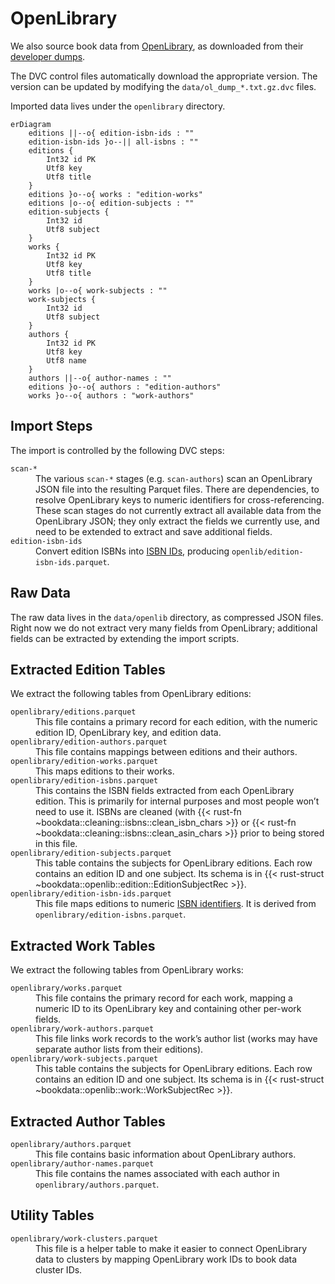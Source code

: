 # OpenLibrary

We also source book data from [OpenLibrary](https://openlibrary.org), as downloaded from
their [developer dumps](https://openlibrary.org/developers/dumps).

The DVC control files automatically download the appropriate version.  The version can be
updated by modifying the `data/ol_dump_*.txt.gz.dvc` files.

Imported data lives under the `openlibrary` directory.

```mermaid
erDiagram
    editions ||--o{ edition-isbn-ids : ""
    edition-isbn-ids }o--|| all-isbns : ""
    editions {
        Int32 id PK
        Utf8 key
        Utf8 title
    }
    editions }o--o{ works : "edition-works"
    editions |o--o{ edition-subjects : ""
    edition-subjects {
        Int32 id
        Utf8 subject
    }
    works {
        Int32 id PK
        Utf8 key
        Utf8 title
    }
    works |o--o{ work-subjects : ""
    work-subjects {
        Int32 id
        Utf8 subject
    }
    authors {
        Int32 id PK
        Utf8 key
        Utf8 name
    }
    authors ||--o{ author-names : ""
    editions }o--o{ authors : "edition-authors"
    works }o--o{ authors : "work-authors"
```

## Import Steps

The import is controlled by the following DVC steps:

`scan-*`
:   The various `scan-*` stages (e.g. `scan-authors`) scan an OpenLibrary JSON file into the
    resulting Parquet files.  There are dependencies, to resolve OpenLibrary keys to numeric
    identifiers for cross-referencing.  These scan stages do not currently extract all available
    data from the OpenLibrary JSON; they only extract the fields we currently use, and need to
    be extended to extract and save additional fields.

`edition-isbn-ids`
:   Convert edition ISBNs into [ISBN IDs](isbn-id), producing `openlib/edition-isbn-ids.parquet`{.file}.

## Raw Data

The raw data lives in the `data/openlib` directory, as compressed JSON files.  Right now we do not
extract very many fields from OpenLibrary; additional fields can be extracted by extending the
import scripts.

## Extracted Edition Tables

We extract the following tables from OpenLibrary editions:

`openlibrary/editions.parquet`{#file-openlibrary-editions-parquet}
:   This file contains a primary record for each edition, with the numeric edition ID, OpenLibrary key,
and edition data.


`openlibrary/edition-authors.parquet`{#file-openlibrary-edition-authors-parquet}
:   This file contains mappings between editions and their authors.


`openlibrary/edition-works.parquet`{#file-openlibrary-edition-works-parquet}
:   This maps editions to their works.


`openlibrary/edition-isbns.parquet`{#file-openlibrary-edition-isbns-parquet}
:   This contains the ISBN fields extracted from each OpenLibrary edition.  This is
primarily for internal purposes and most people won't need to use it.  ISBNs are
cleaned (with {{< rust-fn ~bookdata::cleaning::isbns::clean_isbn_chars >}} or
{{< rust-fn ~bookdata::cleaning::isbns::clean_asin_chars >}} prior to being stored in this
file.


`openlibrary/edition-subjects.parquet`{#file-openlibrary-edition-subjects-parquet}
:   This table contains the subjects for OpenLibrary editions.  Each row contains an edition ID and one subject.
Its schema is in {{< rust-struct ~bookdata::openlib::edition::EditionSubjectRec >}}.


`openlibrary/edition-isbn-ids.parquet`{#file-openlibrary-edition-isbn-ids-parquet}
:   This file maps editions to numeric [ISBN identifiers](isbn-id).  It is derived
from `openlibrary/edition-isbns.parquet`{.file}.


## Extracted Work Tables

We extract the following tables from OpenLibrary works:

`openlibrary/works.parquet`{#file-openlibrary-works-parquet}
:   This file contains the primary record for each work, mapping a numeric ID to its OpenLibrary key and containing
other per-work fields.


`openlibrary/work-authors.parquet`{#file-openlibrary-work-authors-parquet}
:   This file links work records to the work's author list (works may have separate author lists from their editions).


`openlibrary/work-subjects.parquet`{#file-openlibrary-work-subjects-parquet}
:   This table contains the subjects for OpenLibrary editions.  Each row contains an edition ID and one subject.
Its schema is in {{< rust-struct ~bookdata::openlib::work::WorkSubjectRec >}}.


## Extracted Author Tables

`openlibrary/authors.parquet`{#file-openlibrary-authors-parquet}
:   This file contains basic information about OpenLibrary authors.


`openlibrary/author-names.parquet`{#file-openlibrary-author-names-parquet}
:   This file contains the names associated with each author in `openlibrary/authors.parquet`{.file}.


## Utility Tables

`openlibrary/work-clusters.parquet`{#file-openlibrary-work-clusters-parquet}
:   This file is a helper table to make it easier to connect OpenLibrary data to clusters by mapping
OpenLibrary work IDs to book data cluster IDs.

